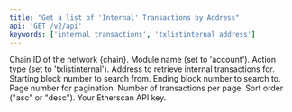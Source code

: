 ```yaml
---
title: "Get a list of 'Internal' Transactions by Address"
api: 'GET /v2/api'
keywords: ['internal transactions', 'txlistinternal address']
---
```



<CreditChip description="Returns internal transactions performed by an address" />

  <ParamField query="chainid" type="string" initialValue="1" placeholder="e.g. 1">
    Chain ID of the network {chain}.
  </ParamField>
  <ParamField query="module" type="string" initialValue="account">
    Module name (set to 'account').
  </ParamField>
  <ParamField query="action" type="string" initialValue="txlistinternal">
    Action type (set to 'txlistinternal').
  </ParamField>
  <ParamField query="address" type="string" initialValue="0x2c1ba59d6f58433fb1eaee7d20b26ed83bda51a3">
    Address to retrieve internal transactions for.
  </ParamField>
  <ParamField query="startblock" type="integer" initialValue="0">
    Starting block number to search from.
  </ParamField>
  <ParamField query="endblock" type="integer" initialValue="2702578">
    Ending block number to search to.
  </ParamField>
  <ParamField query="page" type="integer" initialValue="1">
    Page number for pagination.
  </ParamField>
  <ParamField query="offset" type="integer" initialValue="10">
    Number of transactions per page.
  </ParamField>
  <ParamField query="sort" type="string" initialValue="asc">
    Sort order ("asc" or "desc").
  </ParamField>
  <ParamField query="apikey" type="string">
    Your Etherscan API key.
  </ParamField>

